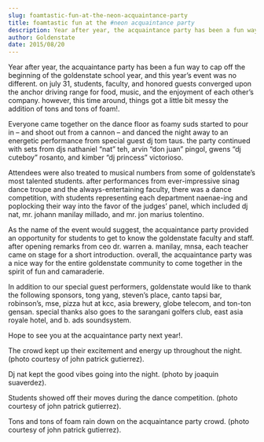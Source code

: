 ```yaml
---
slug: foamtastic-fun-at-the-neon-acquaintance-party
title: foamtastic fun at the #neon acquaintance party
description: Year after year, the acquaintance party has been a fun way to cap off the...
author: Goldenstate
date: 2015/08/20
---
```


Year after year, the acquaintance party has been a fun way to cap off the beginning of the goldenstate school year, and this year’s event was no different. on july 31, students, faculty, and honored guests converged upon the anchor driving range for food, music, and the enjoyment of each other’s company. however, this time around, things got a little bit messy the addition of tons and tons of foam!.

Everyone came together on the dance floor as foamy suds started to pour in – and shoot out from a cannon – and danced the night away to an energetic performance from special guest dj tom taus. the party continued with sets from djs nathaniel “nat” teh, arvin “don juan” pingol, gwens “dj cuteboy” rosanto, and kimber “dj princess” victorioso.

Attendees were also treated to musical numbers from some of goldenstate’s most talented students. after performances from ever-impressive sinag dance troupe and the always-entertaining faculty, there was a dance competition, with students representing each department naenae-ing and poplocking their way into the favor of the judges’ panel, which included dj nat, mr. johann manilay millado, and mr. jon marius tolentino.

As the name of the event would suggest, the acquaintance party provided an opportunity for students to get to know the goldenstate faculty and staff. after opening remarks from ceo dr. warren a. manilay, mnsa, each teacher came on stage for a short introduction. overall, the acquaintance party was a nice way for the entire goldenstate community to come together in the spirit of fun and camaraderie.

In addition to our special guest performers, goldenstate would like to thank the following sponsors, tong yang, steven’s place, canto tapsi bar, robinson’s, mse, pizza hut at kcc, asia brewery, globe telecom, and ton-ton gensan. special thanks also goes to the sarangani golfers club, east asia royale hotel, and b. ads soundsystem.

Hope to see you at the acquaintance party next year!.

The crowd kept up their excitement and energy up throughout the night. (photo courtesy of john patrick gutierrez).

Dj nat kept the good vibes going into the night. (photo by joaquin suaverdez).

Students showed off their moves during the dance competition. (photo courtesy of john patrick gutierrez).

Tons and tons of foam rain down on the acquaintance party crowd. (photo courtesy of john patrick gutierrez).